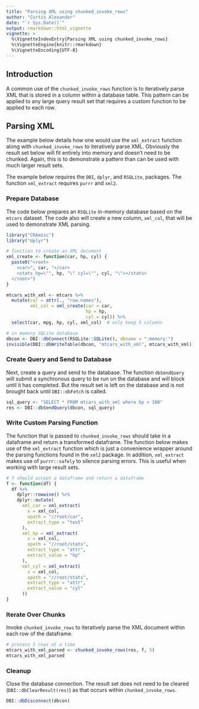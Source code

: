 ```yaml
---
title: "Parsing XML using chunked_invoke_rows"
author: "Curtis Alexander"
date: "`r Sys.Date()`"
output: rmarkdown::html_vignette
vignette: >
  %\VignetteIndexEntry{Parsing XML using chunked_invoke_rows}
  %\VignetteEngine{knitr::rmarkdown}
  %\VignetteEncoding{UTF-8}
---
```


## Introduction
A common use of the `chunked_invoke_rows` function is to iteratively parse XML that is stored in a column within a database table.  This pattern can be applied to any large query result set that requires a custom function to be applied to each row.

## Parsing XML
The example below details how one would use the `xml_extract` function along with `chunked_invoke_rows` to iteratively parse XML.  Obviously the result set below will fit entirely into memory and doesn't need to be chunked.  Again, this is to demonstrate a pattern than can be used with much larger result sets.

The example below requires the `DBI`, `dplyr`, and `RSQLite`, packages.  The function `xml_extract` requires `purrr` and `xml2`.

### Prepare Database
The code below prepares an `RSQLite` in-memory database based on the `mtcars` dataset.  The code also will create a new column, `xml_col`, that will be used to demonstrate XML parsing.

```r
library("CRAmisc")
library("dplyr")

# function to create an XML document
xml_create <- function(car, hp, cyl) {
  paste0("<root>
    <car>", car, "</car>
    <stats hp=\"", hp, "\" cyl=\"", cyl, "\"></stats>
  </root>")
}

mtcars_with_xml <- mtcars %>%
  mutate(car = attr(., "row.names"),
         xml_col = xml_create(car = car,
                              hp = hp,
                              cyl = cyl)) %>%
  select(car, mpg, hp, cyl, xml_col)  # only keep 5 columns

# in memory SQLite database
dbcon <- DBI::dbConnect(RSQLite::SQLite(), dbname = ":memory:")
invisible(DBI::dbWriteTable(dbcon, "mtcars_with_xml", mtcars_with_xml))
```

### Create Query and Send to Database
Next, create a query and send to the database.  The function `dbSendQuery` will submit a synchronous query to be run on the database and will block until it has completed.  But the result set is left on the database and is not brought back until `DBI::dbFetch` is called.

```r
sql_query <- "SELECT * FROM mtcars_with_xml where hp > 100"
res <- DBI::dbSendQuery(dbcon, sql_query)
```

### Write Custom Parsing Function
The function that is passed to `chunked_invoke_rows` should take in a dataframe and return a transformed dataframe.  The function below makes use of the `xml_extract` function which is just a convenience wrapper around the parsing functions found in the `xml2` package.  In addition, `xml_extract` makes use of `purrr::safely` to silence parsing errors.  This is useful when working with large result sets.

```r
# f should accept a dataframe and return a dataframe
f <- function(df) {
  df %>%
    dplyr::rowwise() %>%
    dplyr::mutate(
      xml_car = xml_extract(
        x = xml_col,
        xpath = "//root/car",
        extract_type = "text"
      ),
      xml_hp = xml_extract(
        x = xml_col,
        xpath = "//root/stats",
        extract_type = "attr",
        extract_value = "hp"
      ),
      xml_cyl = xml_extract(
        x = xml_col,
        xpath = "//root/stats",
        extract_type = "attr",
        extract_value = "cyl"
      ))
}
```

### Iterate Over Chunks
Invoke `chunked_invoke_rows` to iteratively parse the XML document within each row of the dataframe.

```r
# process 5 rows at a time
mtcars_with_xml_parsed <- chunked_invoke_rows(res, f, 5)
mtcars_with_xml_parsed
```

### Cleanup
Close the database connection.  The result set does not need to be cleared (`DBI::dbClearResult(res)`) as that occurs within `chunked_invoke_rows`.

```r
DBI::dbDisconnect(dbcon)
```